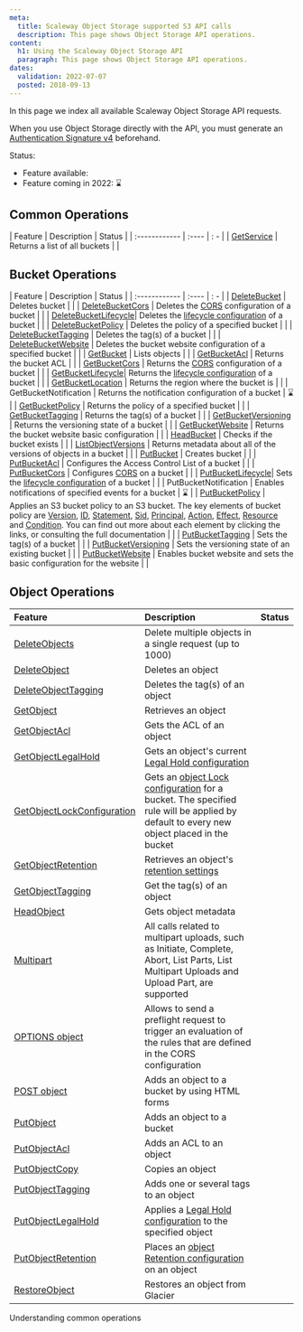 ```yaml
---
meta:
  title: Scaleway Object Storage supported S3 API calls
  description: This page shows Object Storage API operations.
content:
  h1: Using the Scaleway Object Storage API
  paragraph: This page shows Object Storage API operations.
dates:
  validation: 2022-07-07
  posted: 2018-09-13
---
```


In this page we index all available Scaleway Object Storage API requests.

<Message type="note">

When you use Object Storage directly with the API, you must generate an [Authentication Signature v4](/storage/object/api-cli/generate-aws4-auth-signature) beforehand.

</Message>

Status:
  - Feature available: <Icon name="validate" /> 
  - Feature coming in 2022: ⌛

## Common Operations

| Feature | Description | Status |
| :------------ | :---- | : - |
|  [GetService](/storage/object/api-cli/common-operations/#getservice) | Returns a list of all buckets | <Icon name="validate" /> |


## Bucket Operations

| Feature | Description | Status |
| :------------ | :---- | : - |
|  [DeleteBucket](/storage/object/api-cli/bucket-operations/#deletebucket) |  Deletes bucket | <Icon name="validate" /> |
|  [DeleteBucketCors](/storage/object/api-cli/bucket-operations/#deletebucketcors) |  Deletes the [CORS](https://en.wikipedia.org/wiki/Cross-origin_resource_sharing) configuration of a bucket | <Icon name="validate" /> |
|  [DeleteBucketLifecycle](/storage/object/api-cli/bucket-operations/#deletebucketlifecycle)|  Deletes the [lifecycle configuration](/storage/object/api-cli/lifecycle-rules-api/) of a bucket | <Icon name="validate" /> |
|  [DeleteBucketPolicy](/storage/object/api-cli/bucket-operations/#deletebucketpolicy) |  Deletes the policy of a specified bucket | <Icon name="validate" /> |
|  [DeleteBucketTagging](/storage/object/api-cli/bucket-operations/#deletebuckettagging) |  Deletes the tag(s) of a bucket | <Icon name="validate" /> |
|  [DeleteBucketWebsite](/storage/object/api-cli/bucket-operations/#deletebucketwebsite) |  Deletes the bucket website configuration of a specified bucket | <Icon name="validate" /> |
|  [GetBucket](/storage/object/api-cli/bucket-operations/#getbucket-(list-objects)) |  Lists objects | <Icon name="validate" /> |
|  [GetBucketAcl](/storage/object/api-cli/bucket-operations/#getbucketacl) |  Returns the bucket ACL | <Icon name="validate" /> |
|  [GetBucketCors](/storage/object/api-cli/bucket-operations/#getbucketcors) |  Returns the [CORS](https://en.wikipedia.org/wiki/Cross-origin_resource_sharing) configuration of a bucket | <Icon name="validate" /> |
|  [GetBucketLifecycle](/storage/object/api-cli/bucket-operations/#getbucketlifecycle)|  Returns the [lifecycle configuration](/storage/object/api-cli/lifecycle-rules-api/) of a bucket | <Icon name="validate" /> |
|  [GetBucketLocation](/storage/object/api-cli/bucket-operations/#getbucketlocation) |  Returns the region where the bucket is | <Icon name="validate" /> |
|  GetBucketNotification | Returns the notification configuration of a bucket | ⌛ |
|  [GetBucketPolicy](/storage/object/api-cli/bucket-operations/#getbucketpolicy) |  Returns the policy of a specified bucket | <Icon name="validate" /> |
|  [GetBucketTagging](/storage/object/api-cli/bucket-operations/#getbuckettagging) |  Returns the tag(s) of a bucket | <Icon name="validate" /> |
|  [GetBucketVersioning](/storage/object/api-cli/bucket-operations/#getbucketversioning) |  Returns the versioning state of a bucket | <Icon name="validate" /> |
|  [GetBucketWebsite](/storage/object/api-cli/bucket-operations/#getbucketwebsite) |  Returns the bucket website basic configuration | <Icon name="validate" /> |
|  [HeadBucket](/storage/object/api-cli/bucket-operations/#headbucket) |  Checks if the bucket exists | <Icon name="validate" /> |
|  [ListObjectVersions](/storage/object/api-cli/bucket-operations/#getbucketobjectversion) |  Returns metadata about all of the versions of objects in a bucket | <Icon name="validate" /> |
|  [PutBucket](/storage/object/api-cli/bucket-operations/#putbucket) |  Creates bucket | <Icon name="validate" /> |
|  [PutBucketAcl](/storage/object/api-cli/bucket-operations/#putbucketacl) |  Configures the Access Control List of a bucket | <Icon name="validate" /> |
|  [PutBucketCors](/storage/object/api-cli/bucket-operations/#putbucketcors) |  Configures [CORS](https://en.wikipedia.org/wiki/Cross-origin_resource_sharing) on a bucket | <Icon name="validate" /> |
|  [PutBucketLifecycle](/storage/object/api-cli/bucket-operations/#putbucketlifecycle)|  Sets the [lifecycle configuration](/storage/object/api-cli/lifecycle-rules-api/) of a bucket | <Icon name="validate" /> |
|  PutBucketNotification | Enables notifications of specified events for a bucket | ⌛ |
|  [PutBucketPolicy](/storage/object/api-cli/bucket-operations/#putbucketpolicy) |  Applies an S3 bucket policy to an S3 bucket. The key elements of bucket policy are [Version](/storage/object/api-cli/bucket-policy/#version), [ID](/storage/object/api-cli/bucket-policy/#id), [Statement](/storage/object/api-cli/bucket-policy/#statement), [Sid](/storage/object/api-cli/bucket-policy/#sid), [Principal](/storage/object/api-cli/bucket-policy/#principal), [Action](/storage/object/api-cli/bucket-policy/#action), [Effect](/storage/object/api-cli/bucket-policy/#effect), [Resource](/storage/object/api-cli/bucket-policy/#resource) and [Condition](/storage/object/api-cli/bucket-policy/#condition). You can find out more about each element by clicking the links, or consulting the full documentation | <Icon name="validate" /> |
|  [PutBucketTagging](/storage/object/api-cli/bucket-operations/#putbuckettagging) |  Sets the tag(s) of a bucket | <Icon name="validate" /> |
|  [PutBucketVersioning](/storage/object/api-cli/bucket-operations/#putbucketversioning) |  Sets the versioning state of an existing bucket | <Icon name="validate" /> |
|  [PutBucketWebsite](/storage/object/api-cli/bucket-operations/#putbucketwebsite) |  Enables bucket website and sets the basic configuration for the website | <Icon name="validate" /> |



## Object Operations

| Feature | Description | Status |
| :------------ | :---- | :- |
|  [DeleteObjects](/storage/object/api-cli/object-operations/#deleteobjects) |  Delete multiple objects in a single request (up to 1000) | <Icon name="validate" /> |
|  [DeleteObject](/storage/object/api-cli/object-operations/#deleteobject) |  Deletes an object | <Icon name="validate" /> |
|  [DeleteObjectTagging](/storage/object/api-cli/object-operations/#deleteobjecttagging) |  Deletes the tag(s) of an object | <Icon name="validate" /> |
|  [GetObject](/storage/object/api-cli/object-operations/#getobject) |  Retrieves an object | <Icon name="validate" /> |
|  [GetObjectAcl](/storage/object/api-cli/object-operations/#getobjectacl) |  Gets the ACL of an object | <Icon name="validate" /> |
|  [GetObjectLegalHold](/storage/object/api-cli/object-lock/#get-object-legal-hold) |  Gets an object's current [Legal Hold configuration](/storage/object/api-cli/object-lock/#how-to-manage-object-legal-hold) | <Icon name="validate" /> | 
|  [GetObjectLockConfiguration](/storage/object/api-cli/object-lock/#get-object-lock-configuration) |  Gets an [object Lock configuration](/storage/object/api-cli/object-lock/) for a bucket. The specified rule will be applied by default to every new object placed in the bucket | <Icon name="validate" /> |
|  [GetObjectRetention](/storage/object/api-cli/object-lock/#get-object-retention) |  Retrieves an object's [retention settings](/storage/object/api-cli/object-lock/#how-to-configure-object-retention) | <Icon name="validate" /> |
|  [GetObjectTagging](/storage/object/api-cli/object-operations/#getobjecttagging) |  Get the tag(s) of an object | <Icon name="validate" /> |
|  [HeadObject](/storage/object/api-cli/object-operations/#headobject) |  Gets object metadata | <Icon name="validate" /> |
|  [Multipart](/storage/object/api-cli/object-operations/#createmultipartupload) | All calls related to multipart uploads, such as Initiate, Complete, Abort, List Parts, List Multipart Uploads and Upload Part, are supported | <Icon name="validate" /> |
|  [OPTIONS object](/storage/object/api-cli/object-operations/#options-object) |  Allows to send a preflight request to trigger an evaluation of the rules that are defined in the CORS configuration | <Icon name="validate" /> |
|  [POST object](/storage/object/api-cli/object-operations/#post-object) |  Adds an object to a bucket by using HTML forms | <Icon name="validate" /> |
|  [PutObject](/storage/object/api-cli/object-operations/#putobject) |  Adds an object to a bucket | <Icon name="validate" /> |
|  [PutObjectAcl](/storage/object/api-cli/object-operations/#putobjectacl) |  Adds an ACL to an object | <Icon name="validate" /> |
|  [PutObjectCopy](/storage/object/api-cli/object-operations/#putobjectcopy) |  Copies an object | <Icon name="validate" /> |
|  [PutObjectTagging](/storage/object/api-cli/object-operations/#putobjecttagging) |  Adds one or several tags to an object | <Icon name="validate" /> |
|  [PutObjectLegalHold](/storage/object/api-cli/object-lock/#put-object-legal-hold) |  Applies a [Legal Hold configuration](/storage/object/api-cli/object-lock/#how-to-manage-object-legal-hold) to the specified object | <Icon name="validate" /> |
|  [PutObjectRetention](/storage/object/api-cli/object-lock/#put-object-retention) |  Places an [object Retention configuration](/storage/object/api-cli/object-lock/#how-to-configure-object-retention) on an object | <Icon name="validate" /> |
| [RestoreObject](/storage/object/api-cli/object-operations/#restoreobject) |  Restores an object from Glacier | <Icon name="validate" /> |

<Navigation title="See Also">
  <NextButton to="/storage/object/api-cli/common-operations/">Understanding common operations</NextButton>
</Navigation>
